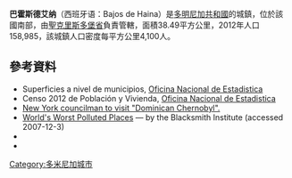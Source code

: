 {{coord|18|25|N|70|02|W|region:DO_type:city|display=title}}

'''巴霍斯德艾纳'''（西班牙语：Bajos de Haina）是[[多明尼加共和國|多明尼加共和國]]的城鎮，位於該國南部，由[[聖克里斯多堡省|聖克里斯多堡省]]負責管轄，面積38.49平方公里，2012年人口158,985，該城鎮人口密度每平方公里4,100人。

==參考資料==
*Superficies a nivel de municipios, [https://web.archive.org/web/20090417021712/http://one.gob.do/index.php?option=com_content&task=view&id=63&Itemid=283 Oficina Nacional de Estadistica]
*Censo 2012 de Población y Vivienda, [http://one.gob.do/ Oficina Nacional de Estadistica]
*[https://web.archive.org/web/20120223180112/http://www.dominicantoday.com/dr/world/2007/7/21/24783/New-York-councilman-to-visit-Dominican-Chernobyl New York councilman to visit "Dominican Chernobyl".]
*[https://web.archive.org/web/20061026012447/http://www.blacksmithinstitute.org/ten.php World's Worst Polluted Places] — by the Blacksmith Institute (accessed 2007-12-3)
*{{cite web|title=Lead Contamination, Haina (Success Story)|url=http://www.blacksmithinstitute.org/success_stories/display/20|access-date=2015-05-07|archive-url=https://web.archive.org/web/20150608222111/http://www.blacksmithinstitute.org/success_stories/display/20|archive-date=2015-06-08|dead-url=yes}}
*{{cite news|title=Blacksmith Institute certifica HAINA ya no es de las más contaminadas |url=http://www.acento.com.do/index.php/news/148149/56/Blacksmith-Institute-certifica-HAINA-ya-no-es-de-las-mas-contaminadas.html |newspaper=Acento.com |date=Dec 17, 2013 |deadurl=yes |archiveurl=https://web.archive.org/web/20140219040555/http://www.acento.com.do/index.php/news/148149/56/Blacksmith-Institute-certifica-HAINA-ya-no-es-de-las-mas-contaminadas.html |archivedate=2014-02-19 }}

{{DominicanRepublic-geo-stub}}
[[Category:多米尼加城市|Category:多米尼加城市]]